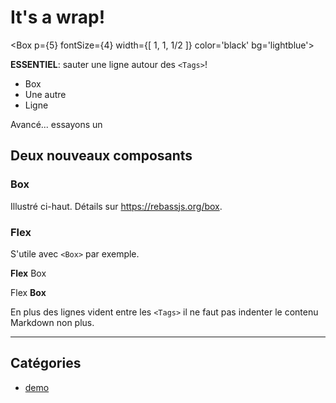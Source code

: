 # It's a wrap!

<Box
  p={5}
  fontSize={4}
  width={[ 1, 1, 1/2 ]}
  color='black'
  bg='lightblue'>

**ESSENTIEL**: sauter une ligne autour des `<Tags>`!

- Box
- Une autre
- Ligne

Avancé... essayons un

<Clock />

</Box>

## Deux nouveaux composants

### Box

Illustré ci-haut. Détails sur <https://rebassjs.org/box>.

### Flex

S'utile avec `<Box>` par exemple.

<Flex>
<Box
  p={3}
  fontSize={5}
  width={1/2}
  color='grey'
  bg='yellow'>

**Flex** Box

</Box>
<Box
  p={3}
  fontSize={5}
  width={1/2}
  color='grey'
  bg='green'>

Flex **Box**

</Box>
</Flex>

En plus des lignes vident entre les `<Tags>` il ne faut pas indenter le contenu Markdown non plus.

---

## Catégories

- [demo](/custom/demo)
